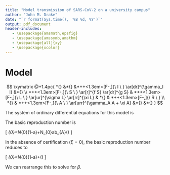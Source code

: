 ```yaml
---
title: "Model transmission of SARS-CoV-2 on a university campus"
author: "John M. Drake"
date: "`r format(Sys.time(), '%B %d, %Y')`"
output: pdf_document
header-includes:
   - \usepackage{amsmath,epsfig}
   - \usepackage{amssymb,amsthm}
   - \usepackage[all]{xy}
   - \usepackage{xcolor}
---
```


#  Model 

$$
\xymatrix @+1.4pc{
    *{} &*{} 
    &*++<1.3em>[F-,]{\ I \ } \ar[dr]^{\gamma_I I}
    &*{}
    \\    
    *++<1.3em>[F-,]{\ S \ } \ar[r]^{f S} \ar[dr]^{g S}    
    & *++<1.3em>[F-,]{\ L \ } \ar[ur]^{\sigma L} \ar[rr]^{\xi L} 
    & *{}   
    & *++<1.3em>[F-,]{\ R \ }
    \\
    *{} & *++<1.3em>[F-,]{\ A \ } \ar[urr]^{\gamma_A A + \xi A}
    &*{} &*{}
}
$$

\begin{equation}
\begin{aligned}
  f &= (1-a)\beta(I + b_L L + b_A A) \\
  g &= a\beta(I + b_L L + b_A A) \\
  a &= \text{proportaion asymptomatic}\\
  \beta &= \text{natural transmission rate}\\
  b_L &= \text{relative transmissibility of Latent individuals}\\
  b_A &= \text{relative transmissibility of Asymptomatic individuals}\\
  \sigma &= \text{incubation rate}\\   
  \gamma_I &= \text{removal rate for symptomatic individuals}\\
  \gamma_A &= \text{removal rate for asymptomatic individuals}\\
  \xi &= \text{testing rate}\\
  N_0 &= \text{population size}\\
\end{aligned}
\end{equation}

The system of ordinary differential equations for this model is

\begin{equation}
\begin{aligned}
  \dot{S} &= -\beta(I + b_L L + b_A A) S\\
  \dot{L} &= (1-a)\beta(I + b_L L + b_A A) S - \sigma L - \xi L\\
  \dot{A} &= a\beta(I + b_L L + b_A A) S - \gamma_A A - \xi A \\
  \dot{I} &= \sigma L - \gamma_I I \\
  \dot{R} &= \gamma_I I + \gamma_A A + \xi L + \xi A \\
\end{aligned}
\end{equation}

The basic reproduction number is

\[
\mathcal{R}_{0}=\beta N_{0}\left(1-a\right)\left[b_{L}\frac{1}{\left(\sigma+\xi\right)}-\frac{1}{\gamma_{I}}\left(\frac{\sigma}{\sigma+\xi}\right)\right]+\beta N_{0}ab_{A}\left(\frac{1}{\gamma_{A}+\xi}\right)
\]

In the absence of certification ($\xi = 0$), the basic reproduction number reduces to

\[
\mathcal{R}_{0}=\beta N_{0}\left(1-a\right)\left[\frac{b_{L}}{\sigma}-\frac{\sigma}{\gamma_{I}}\right]+\left(\frac{\beta N_{0}ab_{A}}{\gamma_{A}}\right)
\]

We can rearrange this to solve for $\beta$.

